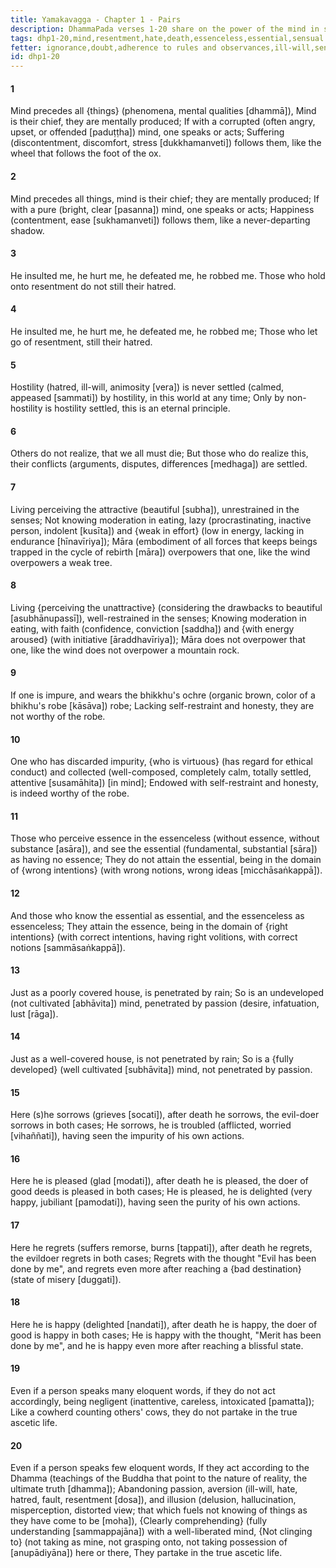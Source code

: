 ```yaml
---
title: Yamakavagga - Chapter 1 - Pairs
description: DhammaPada verses 1-20 share on the power of the mind in shaping experiences, the importance of letting go of resentment and hostility, the consequences of living without restraint and moderation, the distinction between essence and non-essence, the sorrow and joy tied to one's actions, the importance of acting according to the Dhamma, and on the ultimate liberation achieved through non-attachment.
tags: dhp1-20,mind,resentment,hate,death,essenceless,essential,sensual desire,ill-will,passion,aversion,delusion
fetter: ignorance,doubt,adherence to rules and observances,ill-will,sensual desire,conceit
id: dhp1-20
---
```


#### 1

Mind precedes all \{things} (phenomena, mental qualities [dhammā]),
Mind is their chief, they are mentally produced;
If with a corrupted (often angry, upset, or offended [paduṭṭha]) mind,
one speaks or acts;
Suffering (discontentment, discomfort, stress [dukkhamanveti]) follows them,
like the wheel that follows the foot of the ox.

#### 2

Mind precedes all things,
mind is their chief; they are mentally produced;
If with a pure (bright, clear [pasanna]) mind,
one speaks or acts;
Happiness (contentment, ease [sukhamanveti]) follows them,
like a never-departing shadow.

#### 3

He insulted me, he hurt me,
he defeated me, he robbed me.
Those who hold onto resentment
do not still their hatred.

#### 4

He insulted me, he hurt me,
he defeated me, he robbed me;
Those who let go of resentment,
still their hatred.

#### 5

Hostility (hatred, ill-will, animosity [vera]) is never settled (calmed, appeased [sammati]) by hostility,
in this world at any time;
Only by non-hostility is hostility settled,
this is an eternal principle.

#### 6

Others do not realize,
that we all must die;
But those who do realize this,
their conflicts (arguments, disputes, differences [medhaga]) are settled.

#### 7

Living perceiving the attractive (beautiful [subha]),
unrestrained in the senses;
Not knowing moderation in eating,
lazy (procrastinating, inactive person, indolent [kusīta]) and \{weak in effort} (low in energy, lacking in endurance [hīnavīriya]);
Māra (embodiment of all forces that keeps beings trapped in the cycle of rebirth [māra]) overpowers that one,
like the wind overpowers a weak tree.

#### 8

Living \{perceiving the unattractive} (considering the drawbacks to beautiful [asubhānupassī]),
well-restrained in the senses;
Knowing moderation in eating,
with faith (confidence, conviction [saddha]) and \{with energy aroused} (with initiative [āraddhavīriya]);
Māra does not overpower that one,
like the wind does not overpower a mountain rock.

#### 9

If one is impure,
and wears the bhikkhu's ochre (organic brown, color of a bhikhu's robe [kāsāva]) robe;
Lacking self-restraint and honesty,
they are not worthy of the robe.

#### 10

One who has discarded impurity,
\{who is virtuous} (has regard for ethical conduct) and collected (well-composed, completely calm, totally settled, attentive [susamāhita]) [in mind];
Endowed with self-restraint and honesty,
is indeed worthy of the robe.

#### 11

Those who perceive essence in the essenceless (without essence, without substance [asāra]),
and see the essential (fundamental, substantial [sāra]) as having no essence;
They do not attain the essential,
being in the domain of \{wrong intentions} (with wrong notions, wrong ideas [micchāsaṅkappā]).

#### 12

And those who know the essential as essential,
and the essenceless as essenceless;
They attain the essence,
being in the domain of \{right intentions} (with correct intentions, having right volitions, with correct notions [sammāsaṅkappā]).

#### 13

Just as a poorly covered house,
is penetrated by rain;
So is an undeveloped (not cultivated [abhāvita]) mind,
penetrated by passion (desire, infatuation, lust [rāga]).

#### 14

Just as a well-covered house,
is not penetrated by rain;
So is a \{fully developed} (well cultivated [subhāvita]) mind,
not penetrated by passion.

#### 15

Here (s)he sorrows (grieves [socati]), after death he sorrows,
the evil-doer sorrows in both cases;
He sorrows, he is troubled (afflicted, worried [vihaññati]),
having seen the impurity of his own actions.

#### 16

Here he is pleased (glad [modati]), after death he is pleased,
the doer of good deeds is pleased in both cases;
He is pleased, he is delighted (very happy, jubiliant [pamodati]),
having seen the purity of his own actions.

#### 17

Here he regrets (suffers remorse, burns [tappati]), after death he regrets,
the evildoer regrets in both cases;
Regrets with the thought "Evil has been done by me",
and regrets even more after reaching a \{bad destination} (state of misery [duggati]).

#### 18

Here he is happy (delighted [nandati]), after death he is happy,
the doer of good is happy in both cases;
He is happy with the thought, "Merit has been done by me",
and he is happy even more after reaching a blissful state.

#### 19

Even if a person speaks many eloquent words,
if they do not act accordingly, being negligent (inattentive, careless, intoxicated [pamatta]);
Like a cowherd counting others' cows,
they do not partake in the true ascetic life.

#### 20

Even if a person speaks few eloquent words,
If they act according to the Dhamma (teachings of the Buddha that point to the nature of reality, the ultimate truth [dhamma]);
Abandoning passion, aversion (ill-will, hate, hatred, fault, resentment [dosa]), and illusion (delusion, hallucination, misperception, distorted view; that which fuels not knowing of things as they have come to be [moha]),
\{Clearly comprehending} (fully understanding [sammappajāna]) with a well-liberated mind,
\{Not clinging to} (not taking as mine, not grasping onto, not taking possession of [anupādiyāna]) here or there,
They partake in the true ascetic life.
